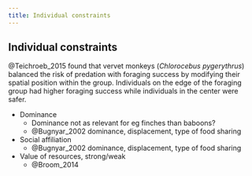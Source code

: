 ```yaml
---
title: Individual constraints
---
```



## Individual constraints 



<!-- and modifiers? -->

@Teichroeb_2015 found that vervet monkeys (*Chlorocebus pygerythrus*) balanced the risk of predation with foraging success by modifying their spatial position within the group. Individuals on the edge of the foraging group had higher foraging success while individuals in the center were safer.


-   Dominance
    - Dominance not as relevant for eg finches than baboons?
    - @Bugnyar_2002 dominance, displacement, type of food sharing
- Social affiliation
    - @Bugnyar_2002 dominance, displacement, type of food sharing
- Value of resources, strong/weak
    - @Broom_2014
